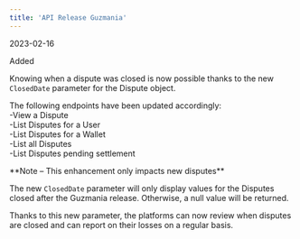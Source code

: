 ```yaml
---  
title: 'API Release Guzmania'  
---  
```

<span class="date">2023-02-16</span>  
  
  
<div class="pill pill-green">Added</div>  
  

Knowing when a dispute was closed is now possible thanks to the new `ClosedDate` parameter for the Dispute object.  

The following endpoints have been updated accordingly:  
-View a Dispute  
-List Disputes for a User  
-List Disputes for a Wallet  
-List all Disputes  
-List Disputes pending settlement  

<Note>  
**Note – This enhancement only impacts new disputes** 
  
The new `ClosedDate` parameter will only display values for the Disputes closed after the Guzmania release. Otherwise, a null value will be returned.  
</Note>  

Thanks to this new parameter, the platforms can now review when disputes are closed and can report on their losses on a regular basis.
